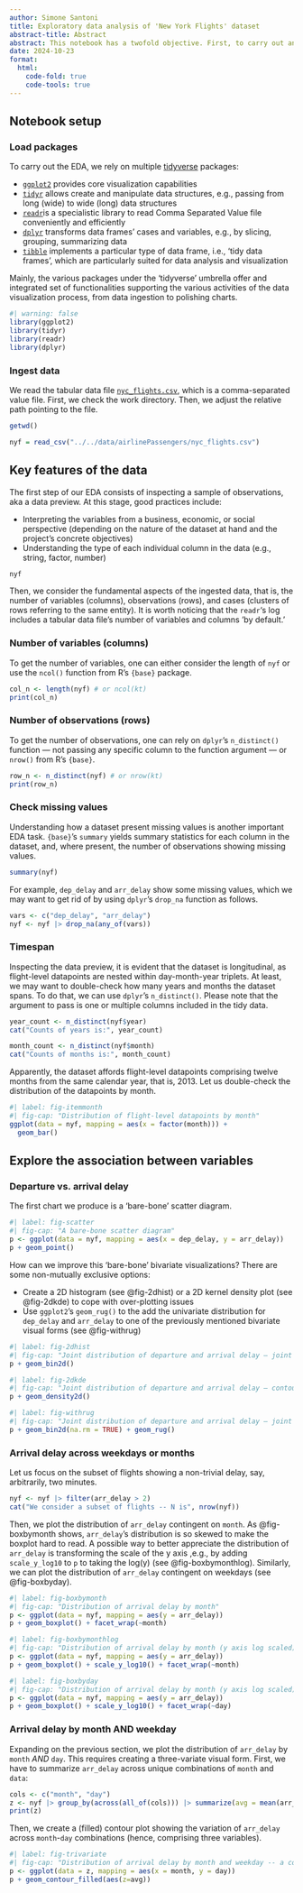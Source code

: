 ```yaml
---
author: Simone Santoni
title: Exploratory data analysis of 'New York Flights' dataset
abstract-title: Abstract
abstract: This notebook has a twofold objective. First, to carry out an exploratory data analysis of a popular dataset in data science, namely, 'New York Flights.' Second, to shows how to create some key bivariate data visualizations discussed in Cleveland (1993) by using R's package `ggplot2`.
date: 2024-10-23
format:
  html:
    code-fold: true
    code-tools: true
---
```


## Notebook setup

### Load packages

To carry out the EDA, we rely on multiple [tidyverse](https://www.tidyverse.org/packages/) packages:

- [`ggplot2`](https://ggplot2.tidyverse.org/) provides core visualization capabilities
- [`tidyr`](https://tidyr.tidyverse.org/) allows create and manipulate data structures, e.g., passing from long (wide) to wide (long) data structures
- [`readr`](https://readr.tidyverse.org/)is a specialistic library to read Comma Separated Value file conveniently and efficiently
- [`dplyr`](https://dplyr.tidyverse.org/) transforms data frames' cases and variables, e.g., by slicing, grouping, summarizing data
- [`tibble`](https://tibble.tidyverse.org/) implements a particular type of data frame, i.e., 'tidy data frames', which are particularly suited for data analysis and visualization

Mainly, the various packages under the 'tidyverse' umbrella offer and integrated set of functionalities supporting the various activities of the data visualization process, from data ingestion to polishing charts.

```r
#| warning: false
library(ggplot2)
library(tidyr)
library(readr)
library(dplyr)
```

### Ingest data

We read the tabular data file [`nyc_flights.csv`](https://www.kaggle.com/code/varunmarvah/nyc-flights-dataset-exploratory-analysis), which is a comma-separated value file. First, we check the work directory. Then, we adjust the relative path pointing to the file.

```r
getwd()
```

```r
nyf = read_csv("../../data/airlinePassengers/nyc_flights.csv")
```

## Key features of the data

The first step of our EDA consists of inspecting a sample of observations, aka a data preview. At this stage, good practices include:

- Interpreting the variables from a business, economic, or social perspective (depending on the nature of the dataset at hand and the project's concrete objectives)
- Understanding the type of each individual column in the data (e.g., string, factor, number)


```r
nyf
```

Then, we consider the fundamental aspects of the ingested data, that is, the number of variables (columns), observations (rows), and cases (clusters of rows referring to the same entity). It is worth noticing that the `readr`'s log includes a tabular data file's number of variables and columns 'by default.'

### Number of variables (columns)

To get the number of variables, one can either consider the length of `nyf` or use the `ncol()` function from R's `{base}` package.

```r
col_n <- length(nyf) # or ncol(kt)
print(col_n)
```
### Number of observations (rows)

To get the number of observations, one can rely on `dplyr`'s `n_distinct()` function ― not passing any specific column to the function argument ― or `nrow()` from R's `{base}`.

```r
row_n <- n_distinct(nyf) # or nrow(kt)
print(row_n)
```

### Check missing values

Understanding how a dataset present missing values is another important EDA task.  `{base}`'s `summary` yields summary statistics for each column in the dataset, and, where present, the number of observations showing missing values.

```r
summary(nyf)
```
For example, `dep_delay` and `arr_delay` show some missing values, which we may want to get rid of by using `dplyr`'s `drop_na` function as follows.

```r
vars <- c("dep_delay", "arr_delay")
nyf <- nyf |> drop_na(any_of(vars))
```

### Timespan

Inspecting the data preview, it is evident that the dataset is longitudinal, as flight-level datapoints are nested within day-month-year triplets. At least, we may want to double-check how many years and months the dataset spans. To do that, we can use `dplyr`'s `n_distinct()`. Please note that the argument to pass is one or multiple columns included in the tidy data.

```r
year_count <- n_distinct(nyf$year)
cat("Counts of years is:", year_count)
```

```r
month_count <- n_distinct(nyf$month)
cat("Counts of months is:", month_count)
```
Apparently, the dataset affords flight-level datapoints comprising twelve months from the same calendar year, that is, 2013. Let us double-check the distribution of the datapoints by month.

```r
#| label: fig-itemmonth
#| fig-cap: "Distribution of flight-level datapoints by month"
ggplot(data = nyf, mapping = aes(x = factor(month))) + 
  geom_bar()
```

## Explore the association between variables

### Departure vs. arrival delay

The first chart we produce is a 'bare-bone' scatter diagram.

```r
#| label: fig-scatter
#| fig-cap: "A bare-bone scatter diagram"
p <- ggplot(data = nyf, mapping = aes(x = dep_delay, y = arr_delay))
p + geom_point()
```
How can we improve this 'bare-bone' bivariate visualizations? There are some non-mutually exclusive options:

+ Create a 2D histogram (see @fig-2dhist) or a 2D kernel density plot (see @fig-2dkde) to cope with over-plotting issues
+ Use `ggplot2`'s `geom_rug()` to the add the univariate distribution for `dep_delay` and `arr_delay` to one of the previously mentioned bivariate visual forms (see @fig-withrug)

```r
#| label: fig-2dhist
#| fig-cap: "Joint distribution of departure and arrival delay ― joint histogram"
p + geom_bin2d()
```
```r
#| label: fig-2dkde
#| fig-cap: "Joint distribution of departure and arrival delay ― contour plot"
p + geom_density2d()
```
```r
#| label: fig-withrug
#| fig-cap: "Joint distribution of departure and arrival delay ― joint histogram and rug plots"
p + geom_bin2d(na.rm = TRUE) + geom_rug()
```

### Arrival delay across weekdays or months

Let us focus on the subset of flights showing a non-trivial delay, say, arbitrarily, two minutes.

```r
nyf <- nyf |> filter(arr_delay > 2)
cat("We consider a subset of flights -- N is", nrow(nyf))
```
Then, we plot the distribution of `arr_delay` contingent on `month`. As @fig-boxbymonth shows, `arr_delay`'s distribution is so skewed to make the boxplot hard to read. A possible way to better appreciate the distribution of `arr_delay` is transforming the scale of the y axis ,e.g., by adding `scale_y_log10` to `p` to taking the log(y) (see @fig-boxbymonthlog). Similarly, we can plot the distribution of `arr_delay` contingent on weekdays (see @fig-boxbyday).

```r
#| label: fig-boxbymonth
#| fig-cap: "Distribution of arrival delay by month"
p <- ggplot(data = nyf, mapping = aes(y = arr_delay))
p + geom_boxplot() + facet_wrap(~month)
```


```r
#| label: fig-boxbymonthlog
#| fig-cap: "Distribution of arrival delay by month (y axis log scaled)"
p <- ggplot(data = nyf, mapping = aes(y = arr_delay))
p + geom_boxplot() + scale_y_log10() + facet_wrap(~month)
```

```r
#| label: fig-boxbyday
#| fig-cap: "Distribution of arrival delay by month (y axis log scaled)"
p <- ggplot(data = nyf, mapping = aes(y = arr_delay))
p + geom_boxplot() + scale_y_log10() + facet_wrap(~day)
```

### Arrival delay by month AND weekday

Expanding on the previous section, we plot the distribution of `arr_delay` by `month` *AND* `day`. This requires creating a three-variate visual form. First, we have to summarize `arr_delay` across unique combinations of `month` and `data`:

```r
cols <- c("month", "day")
z <- nyf |> group_by(across(all_of(cols))) |> summarize(avg = mean(arr_delay))
print(z)
```
Then, we create a (filled) contour plot showing the variation of `arr_delay` across `month`-`day` combinations (hence, comprising three variables).

```r
#| label: fig-trivariate
#| fig-cap: "Distribution of arrival delay by month and weekday -- a contour plot"
p <- ggplot(data = z, mapping = aes(x = month, y = day))
p + geom_contour_filled(aes(z=avg))
```
